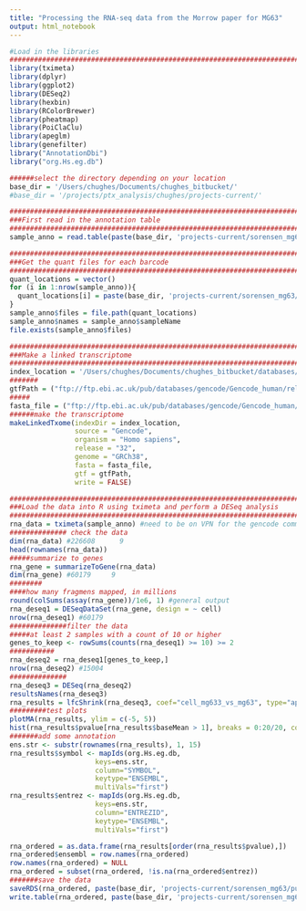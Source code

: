 ```yaml
---
title: "Processing the RNA-seq data from the Morrow paper for MG63"
output: html_notebook
---
```


```r
#Load in the libraries
###################################################################################################################################################################
library(tximeta)
library(dplyr)
library(ggplot2)
library(DESeq2)
library(hexbin)
library(RColorBrewer)
library(pheatmap)
library(PoiClaClu)
library(apeglm)
library(genefilter)
library("AnnotationDbi")
library("org.Hs.eg.db")

######select the directory depending on your location
base_dir = '/Users/chughes/Documents/chughes_bitbucket/'
#base_dir = '/projects/ptx_analysis/chughes/projects-current/'
```

```r
#########################################################################################################################################
###First read in the annotation table
#########################################################################################################################################
sample_anno = read.table(paste(base_dir, 'projects-current/sorensen_mg63/published-data/morrow_2018-NatureMedicine_PMID29334376/mg63-mg633-rna-seq_sequencing-annotation.csv',sep = ''), header = TRUE, sep = ',', stringsAsFactors = FALSE)
```

```r
#########################################################################################################################################
###Get the quant files for each barcode
#########################################################################################################################################
quant_locations = vector()
for (i in 1:nrow(sample_anno)){
  quant_locations[i] = paste(base_dir, 'projects-current/sorensen_mg63/published-data/morrow_2018-NatureMedicine_PMID29334376/', sample_anno[i,'barcode'], '_quant/quant.sf', sep = '')
}
sample_anno$files = file.path(quant_locations)
sample_anno$names = sample_anno$sampleName
file.exists(sample_anno$files)
```

```r
#########################################################################################################################################
###Make a linked transcriptome
#########################################################################################################################################
index_location = '/Users/chughes/Documents/chughes_bitbucket/databases/salmon/salmon-index_jan2020_index-k31/'
#######
gtfPath = ("ftp://ftp.ebi.ac.uk/pub/databases/gencode/Gencode_human/release_32/gencode.v32.annotation.gtf.gz") 
#####
fasta_file = ("ftp://ftp.ebi.ac.uk/pub/databases/gencode/Gencode_human/release_32/gencode.v32.transcripts.fa.gz")
######make the transcriptome
makeLinkedTxome(indexDir = index_location, 
                source = "Gencode", 
                organism = "Homo sapiens", 
                release = "32",
                genome = "GRCh38",
                fasta = fasta_file,
                gtf = gtfPath,
                write = FALSE)
```

```r
#########################################################################################################################################
###Load the data into R using tximeta and perform a DESeq analysis
#########################################################################################################################################
rna_data = tximeta(sample_anno) #need to be on VPN for the gencode communication to work
############## check the data
dim(rna_data) #226608      9
head(rownames(rna_data))
#####summarize to genes
rna_gene = summarizeToGene(rna_data)
dim(rna_gene) #60179     9
########
####how many fragmens mapped, in millions
round(colSums(assay(rna_gene))/1e6, 1) #general output
rna_deseq1 = DESeqDataSet(rna_gene, design = ~ cell)
nrow(rna_deseq1) #60179
##############filter the data
#####at least 2 samples with a count of 10 or higher
genes_to_keep <- rowSums(counts(rna_deseq1) >= 10) >= 2
###########
rna_deseq2 = rna_deseq1[genes_to_keep,]
nrow(rna_deseq2) #15004
##############
rna_deseq3 = DESeq(rna_deseq2)
resultsNames(rna_deseq3)
rna_results = lfcShrink(rna_deseq3, coef="cell_mg633_vs_mg63", type="apeglm")
#########test plots
plotMA(rna_results, ylim = c(-5, 5))
hist(rna_results$pvalue[rna_results$baseMean > 1], breaks = 0:20/20, col = "grey50", border = "white")
#######add some annotation
ens.str <- substr(rownames(rna_results), 1, 15)
rna_results$symbol <- mapIds(org.Hs.eg.db,
                     keys=ens.str,
                     column="SYMBOL",
                     keytype="ENSEMBL",
                     multiVals="first")
rna_results$entrez <- mapIds(org.Hs.eg.db,
                     keys=ens.str,
                     column="ENTREZID",
                     keytype="ENSEMBL",
                     multiVals="first")

rna_ordered = as.data.frame(rna_results[order(rna_results$pvalue),])
rna_ordered$ensembl = row.names(rna_ordered)
row.names(rna_ordered) = NULL
rna_ordered = subset(rna_ordered, !is.na(rna_ordered$entrez))
#######save the data
saveRDS(rna_ordered, paste(base_dir, 'projects-current/sorensen_mg63/published-data/morrow_2018-NatureMedicine_PMID29334376/Routput/rna-seq_processed-data_mg63-mg633_deseq.txt',sep = ''))
write.table(rna_ordered, paste(base_dir, 'projects-current/sorensen_mg63/published-data/morrow_2018-NatureMedicine_PMID29334376/Routput/rna-seq_processed-data_mg63-mg633_deseq.txt',sep = ''), col.names = TRUE, row.names = FALSE, quote = FALSE, sep = '\t')
```

